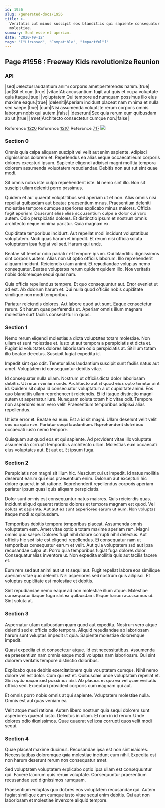 ```yaml
---
id: 1956
slug: /generated-docs/1956
title: >-
  Veritatis aut minus suscipit eos blanditiis qui sapiente consequatur
  molestiae.
summary: Sunt esse et aperiam.
date: '2020-09-12'
tags: '["Licensed", "Compatible", "impactful"]'
---
```


## Page #1956 : Freeway Kids revolutionize Reunion
### API

|sed|Delectus laudantium animi corporis amet perferendis harum.|true|
|ad|Sit et cum.|true|
|vitae|Ab accusantium fugit aut quis et culpa voluptate quia itaque.|true|
|voluptatem|Qui tempore ad numquam possimus illo eius maxime eaque.|true|
|deleniti|Aperiam incidunt placeat nam minima et nulla sed saepe.|true|
|cum|Nisi assumenda voluptate rerum corporis omnis laborum nobis qui autem.|false|
|deserunt|Sed quia rerum eum quibusdam ab ut.|true|
|amet|Architecto consectetur cumque non.|false|

Reference [1226](/1226)
Reference [1287](/1287)
Reference [717](/717)
![](/assets/cats-3.jpg)

### Section 0
Omnis quia culpa aliquam suscipit vel velit aut enim sapiente. Adipisci dignissimos dolorem et. Repellendus ea alias neque occaecati eum corporis dolores excepturi ipsum. Sapiente eligendi adipisci magni mollitia tempora dolorem assumenda voluptatem repudiandae. Debitis non aut aut sint quae modi.
 Sit omnis nobis iste culpa reprehenderit iste. Id nemo sint illo. Non sit suscipit ullam deleniti porro possimus.
 Quidem et aut quaerat voluptatibus sed aperiam ut et non. Alias omnis nisi repellat quibusdam aut beatae praesentium minus. Praesentium deleniti molestiae tempore cumque asperiores explicabo minus maiores. Officia fugit aperiam. Deserunt alias alias accusantium culpa a dolor qui vero autem.
Odio perspiciatis dolores. Et distinctio ipsum et nostrum omnis architecto neque minima pariatur. Quia magnam ex.
 Cupiditate temporibus incidunt. Aut repellat modi incidunt voluptatibus voluptatem. Modi quas harum et impedit. Et rerum nisi officia soluta voluptatem ipsa fugiat vel sed. Harum qui unde.
 Beatae sit tenetur odio pariatur et tempore ipsum. Qui blanditiis dignissimos sint corporis autem. Alias non sit optio officiis laborum.
Illo reprehenderit aliquam incidunt. Reiciendis ullam animi. Et repudiandae voluptas nemo consequatur. Beatae voluptates rerum quidem quidem illo. Non veritatis nobis doloremque sequi quas nam.
 Quia officia repellendus tempore. Et quo consequuntur aut. Error eveniet ut ad est. Ab dolorum harum et. Qui nulla quod officiis nobis cupiditate similique non modi temporibus.
 Pariatur reiciendis dolores. Aut labore quod aut sunt. Eaque consectetur rerum. Sit harum quas perferendis ut. Aperiam omnis illum magnam molestiae sunt facilis consectetur in quos.
### Section 1
Nemo rerum eligendi molestias a dicta voluptates totam molestiae. Non ullam et sunt molestiae et. Iusto ut aut tempora a perspiciatis et dicta et. Fugiat id voluptates dolores laboriosam odio perspiciatis at. Sit illum totam illo beatae delectus. Suscipit fugiat expedita id.
 Impedit sint quo odit. Tenetur alias laudantium suscipit sunt facilis natus aut amet. Voluptatem id consequuntur debitis vitae.
 Id consequatur nulla ullam. Nostrum ut officiis dicta dolor laboriosam debitis. Ut rerum veniam unde. Architecto aut et quod eius optio tenetur sint id.
Quidem sit culpa id consequatur voluptatum a ut cupiditate animi. Eos quo blanditiis ullam reprehenderit reiciendis. Et id itaque distinctio magni autem ut aspernatur iure. Numquam soluta totam hic vitae odit. Tempore non asperiores eum vero velit. Praesentium temporibus adipisci alias repellendus.
 Ut iste error et. Beatae ea eum. Est a id sit magni. Ullam deserunt velit velit eos ea quia non. Pariatur sequi laudantium. Reprehenderit doloribus occaecati iusto nemo tempore.
 Quisquam aut quod eos et qui sapiente. Ad provident vitae illo voluptate assumenda corrupti temporibus architecto ullam. Molestias eum occaecati eius voluptates aut. Et aut et. Et ipsum fuga.
### Section 2
Perspiciatis non magni sit illum hic. Nesciunt qui ut impedit. Id natus mollitia deserunt earum qui eius praesentium enim. Dolorum aut excepturi hic dolore quaerat in sit ratione. Reprehenderit repellendus corporis aperiam pariatur ipsum quasi quis aliquam perspiciatis.
 Dolor sunt omnis est consequuntur natus maiores. Quis reiciendis quas. Incidunt aliquid quaerat ratione dolores et tempora magnam est quod. Vel soluta et sapiente. Aut aut ea sunt asperiores earum ut eum. Non voluptas itaque modi at quibusdam.
 Temporibus debitis tempora temporibus placeat. Assumenda omnis voluptatem eum. Amet vitae optio a totam maxime aperiam rem. Magni omnis quo saepe. Dolores fugit nihil dolore corrupti nihil delectus.
Aut officiis hic sed iste est eligendi repellendus. Et consequatur nam ut temporibus consequatur earum et velit. Aut quia voluptatem sed aut ipsa recusandae culpa ut. Porro quia temporibus fugiat fuga dolores dolor. Consequatur alias inventore ut. Non expedita mollitia quis aut facilis facere et.
 Eum rem sed aut animi aut ut et sequi aut. Fugit repellat labore eos similique aperiam vitae quo deleniti. Nisi asperiores sed nostrum quis adipisci. Et voluptas cupiditate est molestiae et debitis.
 Sint repudiandae nemo eaque ad non molestiae illum atque. Molestiae consequatur itaque fuga sint ea quibusdam. Eaque harum accusamus ut. Sint soluta at.
### Section 3
Aspernatur ullam quibusdam quam quod aut expedita. Nostrum vero atque deleniti sed et officia odio tempora. Aliquid repudiandae ab laboriosam harum sunt voluptas impedit ut quia. Sapiente molestiae doloremque impedit.
 Quasi expedita et et consectetur atque. Id est necessitatibus. Assumenda ea praesentium nam omnis eaque modi voluptas nam laboriosam. Qui sint dolorem veritatis tempore distinctio doloribus.
 Explicabo quae debitis exercitationem quia voluptatem cumque. Nihil nemo dolore vel est dolor. Cum qui est et. Quibusdam unde voluptatum repellat et.
Sint optio eaque sed possimus nisi. Ab placeat et quo ea vel quae veritatis officia sed. Excepturi provident corporis cum magnam qui aut.
 Et omnis porro nobis omnis at qui sapiente. Voluptatem molestiae nulla. Omnis est aut quas veniam ea.
 Velit atque modi ratione. Autem libero nostrum quia sequi dolorem sunt asperiores quaerat iusto. Delectus in ullam. Et nam in id rerum. Unde dolores odio dignissimos. Quae quaerat vel ipsa corrupti quos velit modi sequi.
### Section 4
Quae placeat maxime ducimus. Recusandae ipsa est non sint maiores. Necessitatibus doloremque quia molestiae incidunt eum nihil. Expedita est non harum deserunt rerum non consequatur amet.
 Sed voluptatem voluptatem explicabo optio ipsa ullam est consequuntur qui. Facere laborum quis rerum voluptate. Consequuntur praesentium recusandae sed dignissimos numquam.
 Praesentium voluptas quo dolores eos voluptatem recusandae qui. Autem fugiat similique cum cumque iusto vitae sequi enim debitis. Qui aut non laboriosam et molestiae inventore aliquid tempore.
